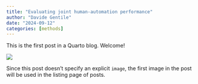 ```yaml
---
title: "Evaluating joint human-automation performance"
author: "Davide Gentile"
date: "2024-09-12"
categories: [methods]
---
```


This is the first post in a Quarto blog. Welcome!

![](thumbnail.jpg)

Since this post doesn't specify an explicit `image`, the first image in the post will be used in the listing page of posts.

